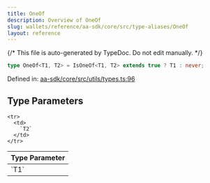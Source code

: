 ```yaml
---
title: OneOf
description: Overview of OneOf
slug: wallets/reference/aa-sdk/core/src/type-aliases/OneOf
layout: reference
---
```


{/* This file is auto-generated by TypeDoc. Do not edit manually. */}

```ts
type OneOf<T1, T2> = IsOneOf<T1, T2> extends true ? T1 : never;
```

Defined in: [aa-sdk/core/src/utils/types.ts:96](https://github.com/alchemyplatform/aa-sdk/blob/08ef11b1fc98663df6a97fa93722c7f14b33f1cc/aa-sdk/core/src/utils/types.ts#L96)

## Type Parameters

<table>
  <thead>
    <tr>
      <th align="left">Type Parameter</th>
    </tr>
  </thead>

  <tbody>
    <tr>
      <td>
        `T1`
      </td>
    </tr>

    <tr>
      <td>
        `T2`
      </td>
    </tr>

  </tbody>
</table>
